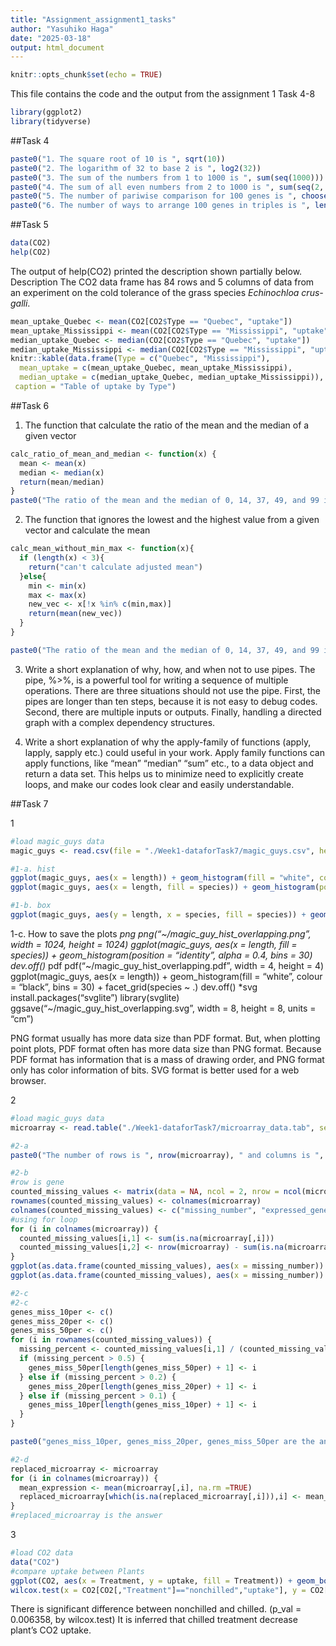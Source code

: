 ```yaml
---
title: "Assignment_assignment1_tasks"
author: "Yasuhiko Haga"
date: "2025-03-18"
output: html_document
---
```


```r
knitr::opts_chunk$set(echo = TRUE)
```

This file contains the code and the output from the assignment 1 Task 4-8

```r
library(ggplot2)
library(tidyverse)
```

##Task 4
```r
paste0("1. The square root of 10 is ", sqrt(10))
paste0("2. The logarithm of 32 to base 2 is ", log2(32))
paste0("3. The sum of the numbers from 1 to 1000 is ", sum(seq(1000)))
paste0("4. The sum of all even numbers from 2 to 1000 is ", sum(seq(2, 1000,2)))
paste0("5. The number of pariwise comparison for 100 genes is ", choose(100, 2))
paste0("6. The number of ways to arrange 100 genes in triples is ", length(combn(100, 3, simplify = F)))
```

##Task 5
```r
data(CO2)
help(CO2)
```
The output of help(CO2) printed the description shown partially below.
Description
The CO2 data frame has 84 rows and 5 columns of data from an experiment on the cold tolerance of the grass species *Echinochloa crus-galli*.

```r
mean_uptake_Quebec <- mean(CO2[CO2$Type == "Quebec", "uptake"])
mean_uptake_Mississippi <- mean(CO2[CO2$Type == "Mississippi", "uptake"])
median_uptake_Quebec <- median(CO2[CO2$Type == "Quebec", "uptake"])
median_uptake_Mississippi <- median(CO2[CO2$Type == "Mississippi", "uptake"])
knitr::kable(data.frame(Type = c("Quebec", "Mississippi"),
  mean_uptake = c(mean_uptake_Quebec, mean_uptake_Mississippi),
  median_uptake = c(median_uptake_Quebec, median_uptake_Mississippi)),
 caption = "Table of uptake by Type")
```

##Task 6

1. The function that calculate the ratio of the mean and the median of a given vector
```r
calc_ratio_of_mean_and_median <- function(x) {
  mean <- mean(x)
  median <- median(x)
  return(mean/median)
}
paste0("The ratio of the mean and the median of 0, 14, 37, 49, and 99 is ", calc_ratio_of_mean_and_median(c(0, 14, 37, 49, 99)))
```

2. The function that ignores the lowest and the highest value from a given vector and calculate the mean
```r
calc_mean_without_min_max <- function(x){
  if (length(x) < 3){
    return("can't calculate adjusted mean")
  }else{
    min <- min(x)
    max <- max(x)
    new_vec <- x[!x %in% c(min,max)]
    return(mean(new_vec))
  }
}

paste0("The ratio of the mean and the median of 0, 14, 37, 49, and 99 is ", calc_mean_without_min_max(c(0, 14, 37, 49, 99)))
```

3. Write a short explanation of why, how, and when not to use pipes.
The pipe, %>%, is a powerful tool for writing a sequence of multiple operations.
There are three situations should not use the pipe.
First, the pipes are longer than ten steps, because it is not easy to debug codes.
Second, there are multiple inputs or outputs.
Finally, handling a directed graph with a complex dependency structures.

4. Write a short explanation of why the apply-family of functions (apply, lapply, sapply etc.) could useful in your work.
Apply family functions can apply functions, like "mean" "median" "sum" etc., to a data object and return a data set.
This helps us to minimize need to explicitly create loops, and make our codes look clear and easily understandable.

##Task 7

1
```r
#load magic_guys data
magic_guys <- read.csv(file = "./Week1-dataforTask7/magic_guys.csv", header = TRUE)

#1-a. hist
ggplot(magic_guys, aes(x = length)) + geom_histogram(fill = "white", colour = "black", bins = 30) + facet_grid(species ~ .)
ggplot(magic_guys, aes(x = length, fill = species)) + geom_histogram(position = "identity", alpha = 0.4, bins = 30)

#1-b. box
ggplot(magic_guys, aes(y = length, x = species, fill = species)) + geom_boxplot() + geom_violin(alpha=0.2)
```

1-c. How to save the plots
*png
png("~/magic_guy_hist_overlapping.png", width = 1024, height = 1024)
ggplot(magic_guys, aes(x = length, fill = species)) + geom_histogram(position = "identity", alpha = 0.4, bins = 30)
dev.off()
*pdf
pdf("~/magic_guy_hist_overlapping.pdf", width = 4, height = 4)
ggplot(magic_guys, aes(x = length)) + geom_histogram(fill = "white", colour = "black", bins = 30) + facet_grid(species ~ .)
dev.off()
*svg
install.packages("svglite")
library(svglite)
ggsave("~/magic_guy_hist_overlapping.svg", width = 8, height = 8, units = "cm")

PNG format usually has more data size than PDF format. But, when plotting point plots, PDF format often has more data size than PNG format.
Because PDF format has information that is a mass of drawing order, and PNG format only has color information of bits.
SVG format is better used for a web browser.

2
```r
#load magic_guys data
microarray <- read.table("./Week1-dataforTask7/microarray_data.tab", sep = "\t", header = TRUE)

#2-a
paste0("The number of rows is ", nrow(microarray), " and columns is ", ncol(microarray))
```
```r
#2-b
#row is gene
counted_missing_values <- matrix(data = NA, ncol = 2, nrow = ncol(microarray))
rownames(counted_missing_values) <- colnames(microarray)
colnames(counted_missing_values) <- c("missing_number", "expressed_gene_number")
#using for loop
for (i in colnames(microarray)) {
  counted_missing_values[i,1] <- sum(is.na(microarray[,i]))
  counted_missing_values[i,2] <- nrow(microarray) - sum(is.na(microarray[,i]))
}
ggplot(as.data.frame(counted_missing_values), aes(x = missing_number)) + geom_bar()
ggplot(as.data.frame(counted_missing_values), aes(x = missing_number)) + geom_histogram()
```
```r
#2-c
#2-c
genes_miss_10per <- c()
genes_miss_20per <- c()
genes_miss_50per <- c()
for (i in rownames(counted_missing_values)) {
  missing_percent <- counted_missing_values[i,1] / (counted_missing_values[i,1] + counted_missing_values[i,2])
  if (missing_percent > 0.5) {
    genes_miss_50per[length(genes_miss_50per) + 1] <- i
  } else if (missing_percent > 0.2) {
    genes_miss_20per[length(genes_miss_20per) + 1] <- i
  } else if (missing_percent > 0.1) {
    genes_miss_10per[length(genes_miss_10per) + 1] <- i
  }
}

paste0("genes_miss_10per, genes_miss_20per, genes_miss_50per are the answer.")
```
```r
#2-d
replaced_microarray <- microarray
for (i in colnames(microarray)) {
  mean_expression <- mean(microarray[,i], na.rm =TRUE)
  replaced_microarray[which(is.na(replaced_microarray[,i])),i] <- mean_expression
}
#replaced_microarray is the answer
```

3
```r
#load CO2 data
data("CO2")
#compare uptake between Plants
ggplot(CO2, aes(x = Treatment, y = uptake, fill = Treatment)) + geom_boxplot()
wilcox.test(x = CO2[CO2[,"Treatment"]=="nonchilled","uptake"], y = CO2[CO2[,"Treatment"]=="chilled","uptake"])
```
There is significant difference between nonchilled and chilled. (p_val = 0.006358, by wilcox.test)
It is inferred that chilled treatment decrease plant's CO2 uptake.